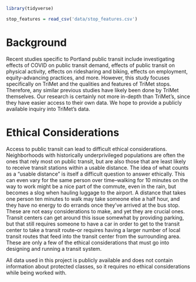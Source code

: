 ```r
library(tidyverse)
```

```r
stop_features = read_csv('data/stop_features.csv')
```



# Background

Recent studies specific to Portland public transit include investigating effects of COVID on public transit demand, effects of public transit on physical activity, effects on ridesharing and biking, effects on employment, equity-advancing practices, and more. However, this study focuses specifically on TriMet and the qualities and features of TriMet stops. Therefore, any similar previous studies have likely been done by TriMet themselves. Our research is certainly not more in-depth than TriMet’s, since they have easier access to their own data. We hope to provide a publicly available inquiry into TriMet’s data.

# Ethical Considerations 

Access to public transit can lead to difficult ethical considerations. Neighborhoods with historically underprivileged populations are often the ones that rely most on public transit, but are also those that are least likely to receive transit stations within a usable distance. 
The idea of what counts as a "usable distance" is itself a difficult question to answer ethically. This can even vary for the same person over time–walking for 10 minutes on the way to work might be a nice part of the commute, even in the rain, but becomes a slog when hauling luggage to the airport. A distance that takes one person ten minutes to walk may take someone else a half hour, and they have no energy to do errands once they've arrived at the bus stop. These are not easy considerations to make, and yet they are crucial ones. Transit centers can get around this issue somewhat by providing parking, but that still requires someone to have a car in order to get to the transit center to take a transit route–or requires having a larger number of local transit routes that feed into the transit center from the surrounding area. 
These are only a few of the ethical considerations that must go into designing and running a transit system. 

All data used in this project is publicly available and does not contain information about protected classes, so it requires no ethical considerations while being worked with. 
